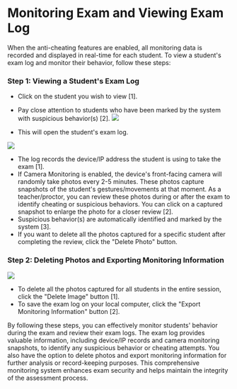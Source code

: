 # Monitoring Exam and Viewing Exam Log

When the anti-cheating features are enabled, all monitoring data is recorded and displayed in real-time for each student. To view a student's exam log and monitor their behavior, follow these steps:

### Step 1: Viewing a Student's Exam Log

- Click on the student you wish to view [1].
- Pay close attention to students who have been marked by the system with suspicious behavior(s) [2].
![](/img/utest/teacher/proctoring05.png)

- This will open the student's exam log.

![](/img/utest/teacher/proctoring06.png)

- The log records the device/IP address the student is using to take the exam [1].
- If Camera Monitoring is enabled, the device's front-facing camera will randomly take photos every 2-5 minutes. These photos capture snapshots of the student's gestures/movements at that moment. As a teacher/proctor, you can review these photos during or after the exam to identify cheating or suspicious behaviors. You can click on a captured snapshot to enlarge the photo for a closer review [2].
- Suspicious behavior(s) are automatically identified and marked by the system [3].
- If you want to delete all the photos captured for a specific student after completing the review, click the "Delete Photo" button.

### Step 2: Deleting Photos and Exporting Monitoring Information

![](/img/utest/teacher/proctoring07.png)

- To delete all the photos captured for all students in the entire session, click the "Delete Image" button [1].
- To save the exam log on your local computer, click the "Export Monitoring Information" button [2].

By following these steps, you can effectively monitor students' behavior during the exam and review their exam logs. The exam log provides valuable information, including device/IP records and camera monitoring snapshots, to identify any suspicious behavior or cheating attempts. You also have the option to delete photos and export monitoring information for further analysis or record-keeping purposes. This comprehensive monitoring system enhances exam security and helps maintain the integrity of the assessment process.